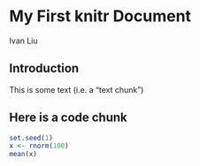 # My First knitr Document
Ivan Liu

## Introduction

This is some text (i.e. a "text chunk")

## Here is a code chunk
```r
set.seed(1)
x <- rnorm(100)
mean(x)
```